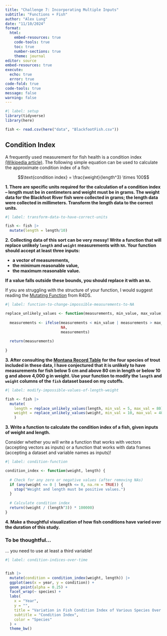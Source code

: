 ```yaml
---
title: "Challenge 7: Incorporating Multiple Inputs"
subtitle: "Functions + Fish"
author: "Alex Lung"
date: "11/10/2024"
format: 
  html:  
    embed-resources: true
    code-tools: true
    toc: true
    number-sections: true
    theme: journal
editor: source
embed-resources: true
execute: 
  echo: true
  error: true
code-fold: true
code-tools: true
message: false
warning: false
---
```


```r
#| label: setup
library(tidyverse)
library(here)

fish <- read.csv(here("data", "BlackfootFish.csv"))

```

## Condition Index

A frequently used measurement for fish health is a condition index [(Wikipedia article)](https://en.wikipedia.org/wiki/Condition_index_in_fish). The following
simple equation can be used to calculate the approximate condition index of a
fish:

$$\text{condition index} = \frac{weight}{length^3} \times 100$$

**1. There are specific units required for the calculation of a condition index -- length must be in centimeters and weight must be in grams. The weight data for the Blackfoot River fish were collected in grams; the length data were collected in millimeters. Transform the length data to the correct units.**

```r
#| label: transform-data-to-have-correct-units

fish <- fish |>
  mutate(length = length/10)

```

**2. Collecting data of this sort can be very messy! Write a function that will replace unlikely `length` and `weight` measurements with `NA`. Your function should accept at least three inputs:**

+ **a vector of measurements,**
+ **the minimum reasonable value,**
+ **the maximum reasonable value.**

**If a value falls outside these bounds, you should replace it with an `NA`.**

::: callout-tip
If you are struggling with the structure of your function, I would suggest reading the [Mutating Function](https://r4ds.hadley.nz/functions.html#mutate-functions) from R4DS.
:::

```r
#| label: function-to-change-impossible-measurements-to-NA

replace_unlikely_values <- function(measurements, min_value, max_value) {
  
  measurements <- ifelse(measurements < min_value | measurements > max_value, 
                         NA, 
                         measurements)
  
  return(measurements)
  
}

```

**3. After consulting the [Montana Record Table](https://fwp.mt.gov/fish/anglingData/records) for the four species of trout included in these data, I have conjectured that it is unlikely to have measurements for fish below 5 cm and above 80 cm in length or below 10 g and above 4,000 g in weight. Use your function to modify the `length` and `weight` columns of the `fish` dataset based on my cutoffs.**

```r
#| label: modify-impossible-values-of-length-weight

fish <- fish |> 
  mutate(
    length = replace_unlikely_values(length, min_val = 5, max_val = 80),
    weight = replace_unlikely_values(weight, min_val = 10, max_val = 4000)
    )


```

**3. Write a function to calculate the condition index of a fish, given inputs of weight and length.**

::: callout-warning
Consider whether you will write a function that works with vectors (accepting
vectors as inputs) or a function that works with data frames (accepting a 
dataset and variable names as inputs)!
:::

```r
#| label: condition-function

condition_index <- function(weight, length) {
  
  # Check for any zero or negative values (after removing NAs)
  if (any(weight <= 0 | length <= 0, na.rm = TRUE)) {
    stop("Weight and length must be positive values.")
  }
  
  # Calculate condition index 
  return((weight / (length^3)) * 100000)
}
```

**4. Make a thoughtful visualization of how fish conditions have varied over the duration of this study.**

::: callout-warning
### To be thoughtful...

... you need to use at least a third variable!
:::

```r
#| label: condition-indices-over-time


fish |> 
  mutate(condition = condition_index(weight, length)) |>
  ggplot(aes(x = year, y = condition)) + 
  geom_point(alpha = 0.25) +
  facet_wrap(~ species) +
  labs(
    x = "Year",
    y = "",
    title = "Variation in Fish Condition Index of Various Species Over Time",
    subtitle = "Condition Index",
    color = "Species"
  ) +
  theme_bw()

```
